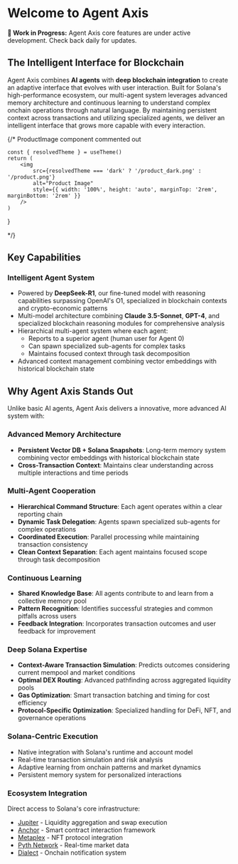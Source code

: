 # Welcome to Agent Axis

<div style={{
  padding: '1rem',
  backgroundColor: 'rgba(255, 229, 100, 0.15)',
  borderRadius: '0.5rem',
  marginBottom: '1.5rem',
  border: '1px solid rgba(255, 229, 100, 0.3)'
}}>
  <strong>🚧 Work in Progress:</strong> Agent Axis core features are under active development. Check back daily for updates.
</div>

## The Intelligent Interface for Blockchain

Agent Axis combines **AI agents** with **deep blockchain integration** to create an adaptive interface that evolves with user interaction. Built for Solana's high-performance ecosystem, our multi-agent system leverages advanced memory architecture and continuous learning to understand complex onchain operations through natural language. By maintaining persistent context across transactions and utilizing specialized agents, we deliver an intelligent interface that grows more capable with every interaction.

{/* ProductImage component commented out

    const { resolvedTheme } = useTheme()
    return (
        <img
            src={resolvedTheme === 'dark' ? '/product_dark.png' : '/product.png'}
            alt="Product Image"
            style={{ width: '100%', height: 'auto', marginTop: '2rem', marginBottom: '2rem' }}
        />
    )
}

<ProductImage />
*/}

## Key Capabilities

### Intelligent Agent System
- Powered by **DeepSeek-R1**, our fine-tuned model with reasoning capabilities surpassing OpenAI's O1, specialized in blockchain contexts and crypto-economic patterns
- Multi-model architecture combining **Claude 3.5-Sonnet**, **GPT-4**, and specialized blockchain reasoning modules for comprehensive analysis
- Hierarchical multi-agent system where each agent:
  - Reports to a superior agent (human user for Agent 0)
  - Can spawn specialized sub-agents for complex tasks
  - Maintains focused context through task decomposition
- Advanced context management combining vector embeddings with historical blockchain state

## Why Agent Axis Stands Out

Unlike basic AI agents, Agent Axis delivers a innovative, more advanced AI system with:

### Advanced Memory Architecture
- **Persistent Vector DB + Solana Snapshots**: Long-term memory system combining vector embeddings with historical blockchain state
- **Cross-Transaction Context**: Maintains clear understanding across multiple interactions and time periods

### Multi-Agent Cooperation
- **Hierarchical Command Structure**: Each agent operates within a clear reporting chain
- **Dynamic Task Delegation**: Agents spawn specialized sub-agents for complex operations
- **Coordinated Execution**: Parallel processing while maintaining transaction consistency
- **Clean Context Separation**: Each agent maintains focused scope through task decomposition

### Continuous Learning
- **Shared Knowledge Base**: All agents contribute to and learn from a collective memory pool
- **Pattern Recognition**: Identifies successful strategies and common pitfalls across users
- **Feedback Integration**: Incorporates transaction outcomes and user feedback for improvement

### Deep Solana Expertise
- **Context-Aware Transaction Simulation**: Predicts outcomes considering current mempool and market conditions
- **Optimal DEX Routing**: Advanced pathfinding across aggregated liquidity pools
- **Gas Optimization**: Smart transaction batching and timing for cost efficiency
- **Protocol-Specific Optimization**: Specialized handling for DeFi, NFT, and governance operations


### Solana-Centric Execution
- Native integration with Solana's runtime and account model
- Real-time transaction simulation and risk analysis
- Adaptive learning from onchain patterns and market dynamics
- Persistent memory system for personalized interactions

### Ecosystem Integration
Direct access to Solana's core infrastructure:
  - [Jupiter](https://jup.ag/) - Liquidity aggregation and swap execution
  - [Anchor](https://www.anchor-lang.com/) - Smart contract interaction framework
  - [Metaplex](https://www.metaplex.com/) - NFT protocol integration
  - [Pyth Network](https://pyth.network/) - Real-time market data
  - [Dialect](https://dialect.to/) - Onchain notification system
